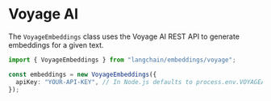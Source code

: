 # Voyage AI

The `VoyageEmbeddings` class uses the Voyage AI REST API to generate embeddings for a given text.

```typescript
import { VoyageEmbeddings } from "langchain/embeddings/voyage";

const embeddings = new VoyageEmbeddings({
  apiKey: "YOUR-API-KEY", // In Node.js defaults to process.env.VOYAGEAI_API_KEY
});
```

